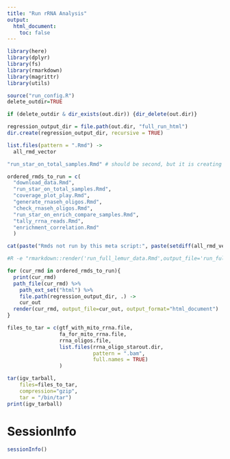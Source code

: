 ```yaml
---
title: "Run rRNA Analysis"
output:
  html_document:
    toc: false
---
```



```r
library(here)
library(dplyr)
library(fs)
library(rmarkdown)
library(magrittr)
library(utils)
```

```r
source("run_config.R")
delete_outdir=TRUE
```

```r

if (delete_outdir & dir_exists(out.dir)) {dir_delete(out.dir)}

regression_output_dir = file.path(out.dir, "full_run_html")
dir.create(regression_output_dir, recursive = TRUE)
```

```r
list.files(pattern = ".Rmd") ->
  all_rmd_vector

"run_star_on_total_samples.Rmd" # should be second, but it is creating problems when knit

ordered_rmds_to_run = c(
  "download_data.Rmd", 
  "run_star_on_total_samples.Rmd",
  "coverage_plot_play.Rmd", 
  "generate_rnaseh_oligos.Rmd",
  "check_rnaseh_oligos.Rmd",
  "run_star_on_enrich_compare_samples.Rmd",
  "tally_rrna_reads.Rmd",
  "enrichment_correlation.Rmd"
  )

cat(paste("Rmds not run by this meta script:", paste(setdiff(all_rmd_vector, ordered_rmds_to_run), collapse="\n"), sep="\n"))
```

```r
#R -e "rmarkdown::render('run_full_lemur_data.Rmd',output_file='run_full_lemur_data.html')"

for (cur_rmd in ordered_rmds_to_run){
  print(cur_rmd)
  path_file(cur_rmd) %>%
    path_ext_set("html") %>%
    file.path(regression_output_dir, .) ->
    cur_out
  render(cur_rmd, output_file=cur_out, output_format="html_document")
}
```

```r
files_to_tar = c(gtf_with_mito_rrna.file, 
                 fa_for_mito_rrna.file,
                 rrna_oligos.file,
                 list.files(rrna_oligo_starout.dir, 
                            pattern = ".bam", 
                            full.names = TRUE)
                 )

tar(igv_tarball, 
    files=files_to_tar,
    compression="gzip", 
    tar = "/bin/tar")
print(igv_tarball)
```

# SessionInfo
```r
sessionInfo()
```
